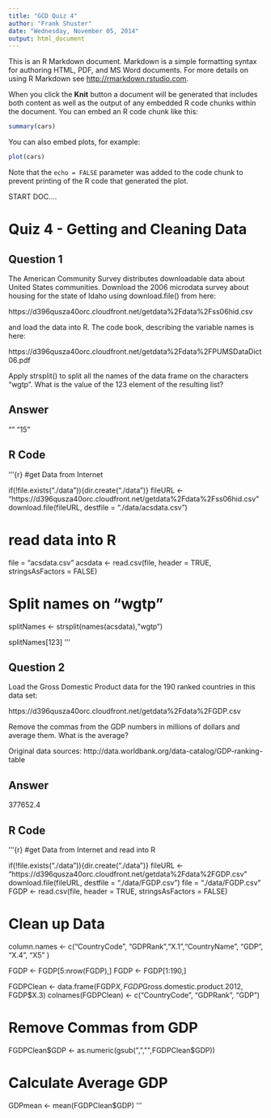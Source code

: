 ```yaml
---
title: "GCD Quiz 4"
author: "Frank Shuster"
date: "Wednesday, November 05, 2014"
output: html_document
---
```


This is an R Markdown document. Markdown is a simple formatting syntax for authoring HTML, PDF, and MS Word documents. For more details on using R Markdown see <http://rmarkdown.rstudio.com>.

When you click the **Knit** button a document will be generated that includes both content as well as the output of any embedded R code chunks within the document. You can embed an R code chunk like this:

```r
summary(cars)
```

You can also embed plots, for example:

```r
plot(cars)
```

Note that the `echo = FALSE` parameter was added to the code chunk to prevent printing of the R code that generated the plot.

START DOC....

# Quiz 4 - Getting and Cleaning Data

## Question 1

The American Community Survey distributes downloadable data about United States communities. Download the 2006 microdata survey about housing for the state of Idaho using download.file() from here: 

https://d396qusza40orc.cloudfront.net/getdata%2Fdata%2Fss06hid.csv 

and load the data into R. The code book, describing the variable names is here: 

https://d396qusza40orc.cloudfront.net/getdata%2Fdata%2FPUMSDataDict06.pdf 

Apply strsplit() to split all the names of the data frame on the characters "wgtp". What is the value of the 123 element of the resulting list?

## Answer

""  "15"

## R Code

'''{r}
#get Data from Internet

if(!file.exists("./data")){dir.create("./data")}
fileURL <- "https://d396qusza40orc.cloudfront.net/getdata%2Fdata%2Fss06hid.csv"
download.file(fileURL, destfile = "./data/acsdata.csv")

# read data into R

file = "acsdata.csv"
acsdata <-  read.csv(file, header = TRUE, stringsAsFactors = FALSE)

# Split names on "wgtp"

splitNames <- strsplit(names(acsdata),"wgtp")

splitNames[123]
'''

## Question 2

Load the Gross Domestic Product data for the 190 ranked countries in this data set: 

https://d396qusza40orc.cloudfront.net/getdata%2Fdata%2FGDP.csv 

Remove the commas from the GDP numbers in millions of dollars and average them. What is the average? 

Original data sources: http://data.worldbank.org/data-catalog/GDP-ranking-table

## Answer

377652.4

## R Code

'''{r}
#get Data from Internet and read into R

if(!file.exists("./data")){dir.create("./data")}
fileURL <- "https://d396qusza40orc.cloudfront.net/getdata%2Fdata%2FGDP.csv"
download.file(fileURL, destfile = "./data/FGDP.csv")
file = "./data/FGDP.csv"
FGDP <-  read.csv(file, header = TRUE, stringsAsFactors = FALSE)

# Clean up Data

column.names <- c("CountryCode", "GDPRank","X.1","CountryName", "GDP", "X.4", "X5" )

FGDP <- FGDP[5:nrow(FGDP),]
FGDP <- FGDP[1:190,]

FGDPClean <- data.frame(FGDP$X, FGDP$Gross.domestic.product.2012, FGDP$X.3)
colnames(FGDPClean) <- c("CountryCode", "GDPRank", "GDP")

# Remove Commas from GDP

FGDPClean$GDP <- as.numeric(gsub(",","",FGDPClean$GDP))

# Calculate Average GDP

GDPmean <- mean(FGDPClean$GDP)
'''